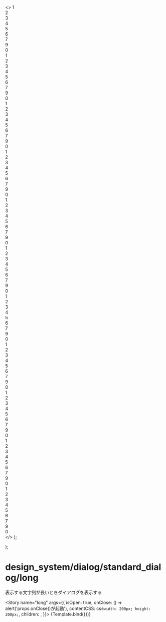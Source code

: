 
<Meta title="design_system/dialog/standard_dialog/long" component={StandardDialog} />

  <>
    1<br />
    2<br />
    3<br />
    4<br />
    5<br />
    6<br />
    7<br />
    9<br />
    0<br />
    1<br />
    2<br />
    3<br />
    4<br />
    5<br />
    6<br />
    7<br />
    9<br />
    0<br />
    1<br />
    2<br />
    3<br />
    4<br />
    5<br />
    6<br />
    7<br />
    9<br />
    0<br />
    1<br />
    2<br />
    3<br />
    4<br />
    5<br />
    6<br />
    7<br />
    9<br />
    0<br />
    1<br />
    2<br />
    3<br />
    4<br />
    5<br />
    6<br />
    7<br />
    9<br />
    0<br />
    1<br />
    2<br />
    3<br />
    4<br />
    5<br />
    6<br />
    7<br />
    9<br />
    0<br />
    1<br />
    2<br />
    3<br />
    4<br />
    5<br />
    6<br />
    7<br />
    9<br />
    0<br />
    1<br />
    2<br />
    3<br />
    4<br />
    5<br />
    6<br />
    7<br />
    9<br />
    0<br />
    1<br />
    2<br />
    3<br />
    4<br />
    5<br />
    6<br />
    7<br />
    9<br />
    0<br />
    1<br />
    2<br />
    3<br />
    4<br />
    5<br />
    6<br />
    7<br />
    9<br />
    0<br />
    1<br />
    2<br />
    3<br />
    4<br />
    5<br />
    6<br />
    7<br />
    9<br />
    0<br />
  </>
);

  <div>
    <LongComponent />
    <StandardDialog {...args} />
  </div>
);

# design_system/dialog/standard_dialog/long

表示する文字列が長いときダイアログを表示する

<Story
  name="long"
  args={{
    isOpen: true,
    onClose: () => alert('props.onClose()が起動'),
    contentCSS: css`
      width: 200px;
      height: 200px;
    `,
    children: <LongComponent />,
  }}>
  {Template.bind({})}
</Story>

<Source>
  <StandardDialog />
</Source>

<Props story="long" />
